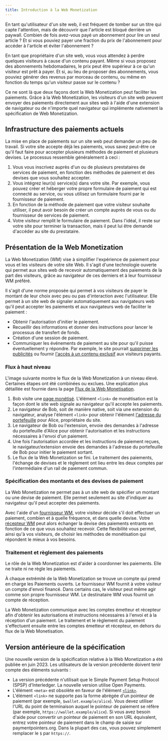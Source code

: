 ```yaml
---
title: Introduction à la Web Monetization
---
```



En tant qu'utilisateur d'un site web, il est fréquent de tomber sur un titre qui capte l'attention, mais de découvrir que l'article est bloqué derrière un paywall. Combien de fois avez-vous payé un abonnement pour lire un seul article ? Et si vous pouviez payer une fraction du prix de l'abonnement pour accéder à l'article et éviter l'abonnement ?

En tant que propriétaire d'un site web, vous vous attendez à perdre quelques visiteurs à cause d'un contenu payant. Même si vous proposez des abonnements hebdomadaires, le prix peut être supérieur à ce qu'un visiteur est prêt à payer. Et si, au lieu de proposer des abonnements, vous pouviez générer des revenus par morceau de contenu, ou même en fonction du temps qu'un visiteur passe sur le contenu ?

Ce ne sont là que deux façons dont la Web Monetization peut faciliter les paiements. Grâce à la Web Monetization, les visiteurs d'un site web peuvent envoyer des paiements directement aux sites web à l'aide d'une extension de navigateur ou de n'importe quel navigateur qui implémente nativement la spécification de Web Monetization.

## Infrastructure des paiements actuels

La mise en place de paiements sur un site web peut demander un peu de travail. Si votre site accepte déjà les paiements, vous savez peut-être ce qu'il faut faire pour accepter plusieurs méthodes de paiement et plusieurs devises. Le processus ressemble généralement à ceci :

1. Vous vous inscrivez auprès d'un ou de plusieurs prestataires de services de paiement, en fonction des méthodes de paiement et des devises que vous souhaitez accepter.
2. Vous intégrez leur(s) service(s) dans votre site. Par exemple, vous pouvez créer et héberger votre propre formulaire de paiement qui est connecté au service, ou vous utilisez un formulaire fourni par le fournisseur de paiement.
3. En fonction de la méthode de paiement que votre visiteur souhaite utiliser, il peut avoir besoin de créer un compte auprès de vous ou du fournisseur de services de paiement.
4. Votre visiteur remplit le formulaire de paiement. Dans l'idéal, il reste sur votre site pour terminer la transaction, mais il peut lui être demandé d'accéder au site du prestataire.

## Présentation de la Web Monetization

La Web Monetization (WM) vise à simplifier l'expérience de paiement pour vous et les visiteurs de votre site Web. Il s'agit d'une technologie ouverte qui permet aux sites web de recevoir automatiquement des paiements de la part des visiteurs, grâce au navigateur de ces derniers et à leur fournisseur WM préféré.

Il s'agit d'une norme proposée qui permet à vos visiteurs de payer le montant de leur choix avec peu ou pas d'interaction avec l'utilisateur. Elle permet à un site web de signaler automatiquement aux navigateurs web qu'il peut accepter les paiements et aux navigateurs web de faciliter le paiement :

- Obtenir l'autorisation d'initier le paiement.
- Recueillir des informations et donner des instructions pour lancer le processus de transfert de fonds.
- Création d'une session de paiement.
- Communiquer les événements de paiement au site pour qu'il puisse éventuellement y répondre. Par exemple, le site pourrait [supprimer les publicités](/fr/docs/guides/remove-ads) ou fournir [l'accès à un contenu exclusif](/fr/docs/guides/provide-exclusive-content) aux visiteurs payants.

### Flux à haut niveau

L'image suivante montre le flux de la Web Monetization à un niveau élevé. Certaines étapes ont été combinées ou exclues. Une explication plus détaillée est fournie dans la page [Flux de la Web Monetisation](/fr/docs/intro/web-monetization-flow).

<LargeImg
  src='/img/docs/diagram-wm-overview.png'
  alt="Vue d'ensemble du flux de la Web Monetization"
/>

1. Bob visite une [page monétisé](/fr/docs/guides/monetize-page). L'élément `<link>` de monétisation est la façon dont le site web signale au navigateur qu'il accepte les paiements.
2. Le navigateur de Bob, soit de manière native, soit via une extension du navigateur, analyse l'élément `<link>` pour obtenir l'élément <Tooltip content='Une URL qui identifie un compte Open Payments' client:load><a href="./resources/glossary#wallet-address">l'adresse du portefeuille</a></Tooltip> pour Alice, propriétaire du site.
3. Le navigateur de Bob ou l'extension, envoie des demandes à l'adresse du portefeuille d'Alice pour obtenir l'autorisation et les instructions nécessaires à l'envoi d'un paiement.
4. Une fois l'autorisation accordée et les instructions de paiement reçues, le navigateur/extension envoie des demandes à l'adresse du portefeuille de Bob pour initier le paiement sortant.
5. Le flux de la Web Monetization se fini. Le traitement des paiements, l'échange de devises et le règlement ont lieu entre les deux comptes par l'intermédiaire d'un rail de paiement commun.

### Spécification des montants et des devises de paiement

La Web Monetization ne permet pas à un site web de spécifier un montant ou une devise de paiement. Elle permet seulement au site d'indiquer au navigateur qu'il peut accepter des paiements.

Avec l'aide d'un <Tooltip content="L'entité qui envoie un paiement" client:load><a href="./resources/glossary#web-monetization-provider">fournisseur WM</a></Tooltip>, votre visiteur décide s'il doit effectuer un paiement, combien et à quelle fréquence, et dans quelle devise. Votre <Tooltip content="L'entité qui reçoit un paiement" client:load><a href="./resources/glossary#web-monetization-receiver">récepteur WM</a></Tooltip> peut alors échanger la devise des paiements entrants en fonction de ce que vous souhaitez recevoir. Cette flexibilité vous permet, ainsi qu'à vos visiteurs, de choisir les méthodes de monétisation qui répondent le mieux à vos besoins.

### Traitement et règlement des paiements

Le rôle de la Web Monetization est d'aider à coordonner les paiements. Elle ne traite ni ne règle les paiements.

À chaque extrémité de la Web Monetization se trouve un compte qui prend en charge les <LinkOut href="https://openpayments.guide">Paiements ouverts</LinkOut>. Le fournisseur WM fournit à votre visiteur un compte d'envoi financé. Dans certains cas, le visiteur peut même agir comme son propre fournisseur WM. Le destinataire WM vous fournit un compte de réception.

La Web Monetization communique avec les comptes émetteur et récepteur afin d'obtenir les autorisations et instructions nécessaires à l'envoi et à la réception d'un paiement. Le traitement et le règlement du paiement s'effectuent ensuite entre les comptes émetteur et récepteur, en dehors du flux de la Web Monetisation.

## Version antérieure de la spécification

Une nouvelle version de la spécification relative à la Web Monetization a été publiée en juin 2023. Les utilisateurs de la version précédente doivent tenir compte des éléments suivants :

- La version précédente n'utilisait que le Simple Payment Setup Protocol (SPSP) d'Interledger. La nouvelle version utilise <LinkOut href="https://openpayments.guide/">Open Payments</LinkOut>.
- L'élément `<meta>` est obsolète en faveur de l'élément [`<link>`](/fr/docs/references/html/).
- L'élément `<link>` ne supporte pas la forme abrégée d'un pointeur de paiement (par exemple, `$wallet.example/alice`). Vous devez utiliser l'URL du point de terminaison auquel le pointeur de paiement se réfère (par exemple, `https://wallet.example/alice`). Si vous avez besoin d'aide pour convertir un pointeur de paiement en son URL équivalent, entrez votre pointeur de paiement dans le champ de saisie sur <LinkOut href="https://paymentpointers.org">paymentpointers.org</LinkOut>. Dans la plupart des cas, vous pouvez simplement remplacer le `$` par `https://`.
